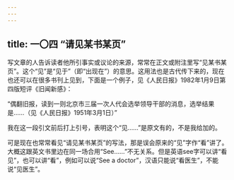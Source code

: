 ```yaml
---
---
---
```

title: 一〇四 “请见某书某页”
---






写文章的人告诉读者他所引事实或议论的来源，常常在正文或附注里写“见某书某页”。这个“见”是“见于”（即“出现在”）的意思。这用法也是古代传下来的，现在也还可以在很多书刊上见到，下面是一个例子，见《人民日报》1982年1月9日第四版短评《旧闻新感》：

“偶翻旧报，读到一则北京市三届一次人代会选举领导干部的消息，选举结果是……（见《人民日报》1951年3月1日）”

我在这一段引文前后打上引号，表明这个“见……”是原文有的，不是我给加的。

可是现在也常常看见“请见某书某页”的写法，那是误会原来的“见”字作“看”讲了。大概这跟英文书里边在同一场合用“See……”不无关系。但是英语see字可以讲“看见”，也可以讲“看”，例如可以说“See a doctor”，汉语只能说“看医生”，不能说“见医生”。